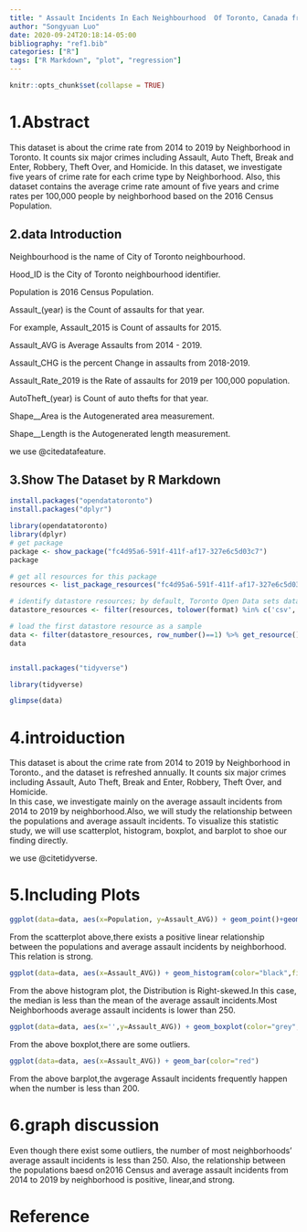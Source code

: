 ```yaml
---
title: " Assault Incidents In Each Neighbourhood  Of Toronto, Canada from 2014 to 2019"
author: "Songyuan Luo"
date: 2020-09-24T20:18:14-05:00
bibliography: "ref1.bib"
categories: ["R"]
tags: ["R Markdown", "plot", "regression"]
---
```



```r
knitr::opts_chunk$set(collapse = TRUE)
```

# 1.Abstract

This dataset is about the crime rate from 2014 to 2019 by Neighborhood in Toronto. It counts six major crimes including Assault, Auto Theft, Break and Enter, Robbery, Theft Over, and Homicide. In this dataset, we investigate five years of crime rate for each crime type by Neighborhood. Also, this dataset contains the average crime rate amount of five years and crime rates per 100,000 people by neighborhood based on the 2016 Census Population.

## 2.data Introduction
Neighbourhood	 is the name of City of Toronto neighbourhood.

Hood_ID	 is  the City of Toronto neighbourhood identifier.

Population	is 2016 Census Population.

Assault_(year)	is the Count of assaults for that year.

For example, Assault_2015	 is Count of assaults for 2015.

Assault_AVG	is Average Assaults from 2014 - 2019.

Assault_CHG	is the percent Change in assaults from 2018-2019.

Assault_Rate_2019	is the Rate of assaults for 2019 per 100,000 population.

AutoTheft_(year)	is Count of auto thefts for that year.

Shape__Area	is the Autogenerated area measurement.

Shape__Length	is the Autogenerated length measurement.

we use @citedatafeature.

## 3.Show The Dataset by R Markdown


```r
install.packages("opendatatoronto")
install.packages("dplyr")

library(opendatatoronto)
library(dplyr)
# get package
package <- show_package("fc4d95a6-591f-411f-af17-327e6c5d03c7")
package

# get all resources for this package
resources <- list_package_resources("fc4d95a6-591f-411f-af17-327e6c5d03c7")

# identify datastore resources; by default, Toronto Open Data sets datastore resource format to CSV for non-geospatial and GeoJSON for geospatial resources
datastore_resources <- filter(resources, tolower(format) %in% c('csv', 'geojson'))

# load the first datastore resource as a sample
data <- filter(datastore_resources, row_number()==1) %>% get_resource()
data


install.packages("tidyverse")

library(tidyverse)
```


```r
glimpse(data)
```


# 4.introiduction


This dataset is about the crime rate from 2014 to 2019 by Neighborhood in Toronto., and the dataset is refreshed annually. It counts six major crimes including Assault, Auto Theft, Break and Enter, Robbery, Theft Over, and Homicide.  
In this case, we investigate mainly on the average assault incidents from 2014 to 2019 by neighborhood.Also, we will study the relationship between the populations and average assault incidents.
To visualize this statistic study, we will use scatterplot, histogram, boxplot, and barplot to shoe our finding directly.

we use @citetidyverse.

# 5.Including Plots


```r
ggplot(data=data, aes(x=Population, y=Assault_AVG)) + geom_point()+geom_smooth(method = "lm", se = FALSE)
```
From the scatterplot above,there exists a positive linear relationship between the populations and average assault incidents by neighborhood. This relation is strong.




```r

ggplot(data=data, aes(x=Assault_AVG)) + geom_histogram(color="black",fill="blue",bins= 40)
```

From the above histogram plot, the Distribution is Right-skewed.In this case, the median is less than the mean of the average assault incidents.Most Neighborhoods average assault incidents is lower than 250.


```r
ggplot(data=data, aes(x='',y=Assault_AVG)) + geom_boxplot(color="grey",fill="pink")+coord_flip()
```

From the above boxplot,there are some outliers.

```r

ggplot(data=data, aes(x=Assault_AVG)) + geom_bar(color="red")
```

From the above barplot,the avgerage Assault incidents frequently happen when the number is less than 200.



# 6.graph discussion 

Even though there exist some outliers,  the number of most neighborhoods' average assault incidents is less than 250.
Also, the relationship between the populations baesd on2016 Census  and average assault incidents from 2014 to 2019 by neighborhood is  positive, linear,and strong.



# Reference 